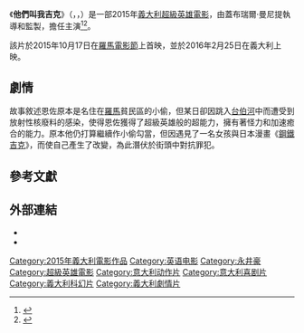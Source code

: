 {{noteTA
|G1=Show
|G2=Movie
}}
{{Infobox film
| name = 他們叫我吉克
| original_name = {{lang|it|''Lo chiamavano Jeeg Robot''}}<br />{{lang|ja|''皆はこう呼んだ、鋼鉄ジーグ''}}
| image = Lo chiamavano Jeeg Robot Poster.jpg
| caption = 電影海報
| director = 蓋布瑞爾‧曼尼提
| producer = 蓋布瑞爾‧曼尼提
| writer = Nicola Guaglianone<br />{{le|梅諾提 (藝術家)|Menotti (artist)|梅諾提}}
| starring = {{le|克勞迪奧·桑塔馬利亞|Claudio Santamaria}}<br />{{le|路卡·馬林內利|Luca Marinelli}}<br />{{le|伊萊妮·帕斯托雷利|Ilenia Pastorelli}}
| music =  Michele Braga<br />蓋布瑞爾‧曼尼提
| cinematography = Michele D'Attanasio
| editing = Federico Conforti<br />Andrea Maguolo
| released = {{Film date|2015|10|17|[[羅馬電影節|羅馬電影節]]|2016|2|25|義大利}}
| runtime = 112分鐘
| country = {{ITA}}
| language = [[義大利語|義大利語]]<br />[[羅馬方言|羅馬方言]]
| budget = 170萬歐元
| gross  = 571萬3331歐元<ref name="BOM">{{cite web|url=http://www.boxofficemojo.com/movies/intl/?page=&wk=2016W9&id=_fLOCHIAMAVANOJEEG01|title=Lo chiamavano Jeeg Robot|website=Box Office Mojo|accessdate=2016-09-23|archive-date=2019-10-22|archive-url=https://web.archive.org/web/20191022193016/https://www.boxofficemojo.com/movies/intl/?page=&wk=2016W9&id=_fLOCHIAMAVANOJEEG01|dead-url=no}}</ref>
| preceded_by = 
| followed_by =
| cn_name = 他们叫我吉克
| hk_name = 他們叫我吉克
| tw_name = 他們叫我吉克
}}
《'''他們叫我吉克'''》（{{lang-it|'''''Lo chiamavano Jeeg Robot'''''}}，{{lang-en|'''''They Call Me Jeeg'''''}}，{{lang-ja|'''皆はこう呼んだ、鋼鉄ジーグ'''}}）是一部2015年[[義大利|義大利]][[超級英雄電影|超級英雄電影]]，由蓋布瑞爾‧曼尼提執導和監製，{{le|克勞迪奧·桑塔馬利亞|Claudio Santamaria}}擔任主演<ref>{{cite news|last1=Jay Weissberg|title=Film Review: ‘They Call Me Jeeg’|url=http://variety.com/2015/film/festivals/they-call-me-jeeg-review-1201634363/|accessdate=2015-12-05|work=[[Variety_(magazine)|Variety]]|date=2015-11-05|archive-date=2020-08-08|archive-url=https://web.archive.org/web/20200808034332/https://variety.com/2015/film/festivals/they-call-me-jeeg-review-1201634363/|dead-url=no}}</ref><ref>{{cite news|last1=Franco Montini|title=Al Festival del Cinema Santamaria il supereroe 'Jeeg Robot'|url=http://roma.repubblica.it/cronaca/2015/10/17/news/titolo_non_esportato_da_hermes_-_id_articolo_1540691-125249757/|accessdate=2015-12-05|work=[[La_Repubblica|La Repubblica]]|date=2015-10-17|archive-date=2019-12-11|archive-url=https://web.archive.org/web/20191211130011/https://roma.repubblica.it/cronaca/2015/10/17/news/titolo_non_esportato_da_hermes_-_id_articolo_1540691-125249757/|dead-url=no}}</ref>。

該片於2015年10月17日在[[羅馬電影節|羅馬電影節]]上首映，並於2016年2月25日在義大利上映。

== 劇情 ==
故事敘述恩佐原本是名住在[[羅馬|羅馬]]貧民區的小偷，但某日卻因跳入[[台伯河|台伯河]]中而遭受到放射性核廢料的感染，使得恩佐獲得了超級英雄般的超能力，擁有著怪力和加速癒合的能力。原本他仍打算繼續作小偷勾當，但因遇見了一名女孩與日本漫畫《[[鋼鐵吉克|鋼鐵吉克]]》，而使自己產生了改變，為此潛伏於街頭中對抗罪犯。

== 參考文獻 ==
{{Reflist|30em}}

== 外部連結 ==
*{{IMDb title|3775086}}
*{{douban|title=他们叫我吉克}}

{{永井豪}}
{{DEFAULTSORT:Lo chiamavano Jeeg Robot}}
[[Category:2015年義大利電影作品|Category:2015年義大利電影作品]]
[[Category:英语电影|Category:英语电影]]
[[Category:永井豪|Category:永井豪]]
[[Category:超級英雄電影|Category:超級英雄電影]]
[[Category:意大利动作片|Category:意大利动作片]]
[[Category:意大利喜剧片|Category:意大利喜剧片]]
[[Category:義大利科幻片|Category:義大利科幻片]]
[[Category:義大利劇情片|Category:義大利劇情片]]